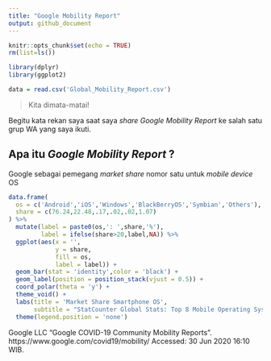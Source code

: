 ```yaml
---
title: "Google Mobility Report"
output: github_document
---
```


```r
knitr::opts_chunk$set(echo = TRUE)
rm(list=ls())

library(dplyr)
library(ggplot2)

data = read.csv('Global_Mobility_Report.csv')
```

> Kita dimata-matai!

Begitu kata rekan saya saat saya _share_ _Google Mobility Report_ ke salah satu grup WA yang saya ikuti.

## Apa itu _Google Mobility Report_ ?

Google sebagai pemegang _market share_ nomor satu untuk _mobile device_ OS

```r
data.frame(
  os = c('Android','iOS','Windows','BlackBerryOS','Symbian','Others'),
  share = c(76.24,22.48,.17,.02,.02,1.07)
) %>% 
  mutate(label = paste0(os,': ',share,'%'),
         label = ifelse(share>20,label,NA)) %>% 
  ggplot(aes(x = '',
             y = share,
             fill = os,
             label = label)) + 
  geom_bar(stat = 'identity',color = 'black') + 
  geom_label(position = position_stack(vjust = 0.5)) +
  coord_polar(theta = 'y') +
  theme_void() +
  labs(title = 'Market Share Smartphone OS',
       subtitle = "StatCounter Global Stats: Top 8 Mobile Operating Systems on September 2019") +
  theme(legend.position = 'none')
```


Google LLC "Google COVID-19 Community Mobility Reports".
https://www.google.com/covid19/mobility/ Accessed: 30 Jun 2020 16:10 WIB.